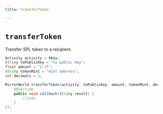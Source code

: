 ```yaml
---
title: transferToken

---
```


# `transferToken`
Transfer SPL token to a recipient.

```java
Activity activity = this;
String toPublicKey = "to public key";
float amount = "1.1f";
String tokenMint = "mint address";
int decimals = 1;

MirrorWorld.transferToken(activity, toPublicKey, amount, tokenMint, decimals, new MirrorCallback() {
    @Override
    public void callback(String result) {
        //todo
    }
});
```
